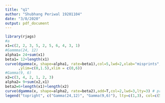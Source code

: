 ---
title: "q1"
author: "Shubhang Periwal 19201104"
date: "3/8/2020"
output: pdf_document
---

```{r}
library(rjags)
#a
x1=c(2, 2, 3, 5, 2, 5, 6, 4, 3, 1)
#Gammma(24, 12)
alpha1= 24+sum(x1)
beta1= 12+length(x1)
curve(dgamma(x, shape=alpha1, rate=beta1),col=5,lwd=2,xlab="misprints",main="Comparing both Outputs"
      ,ylim=c(0,1.5),xlim = c(0,6))
#Gamma(9, 6)
x2=c(3, 4, 2, 1, 2, 3)
alpha2= 9+sum(x2,x1)
beta2=6+length(x1)+length(x2)
curve(dgamma(x, shape=alpha2, rate=beta2),add=T,col=2,lwd=3,lty=3) # prior
legend("topright", c("Gamma(24,12)", "Gamma(9,6)"), lty=c(1,3), col=c(5,2), lwd=c(3,3,3,3))
```